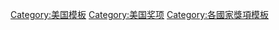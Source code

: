 [[Category:美国模板|Category:美国模板]]
[[Category:美国奖项|Category:美国奖项]]
[[Category:各國家獎項模板|Category:各國家獎項模板]]